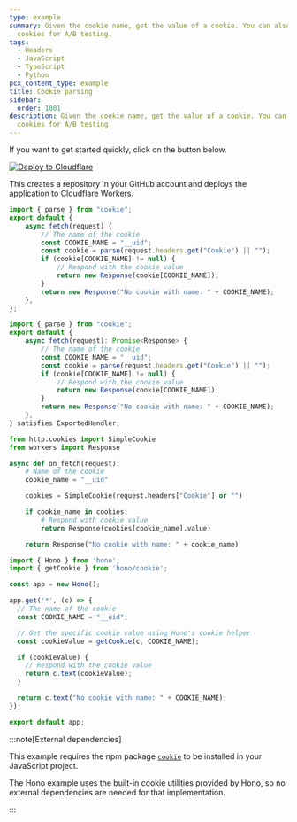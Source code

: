 ```yaml
---
type: example
summary: Given the cookie name, get the value of a cookie. You can also use
  cookies for A/B testing.
tags:
  - Headers
  - JavaScript
  - TypeScript
  - Python
pcx_content_type: example
title: Cookie parsing
sidebar:
  order: 1001
description: Given the cookie name, get the value of a cookie. You can also use
  cookies for A/B testing.
---
```


If you want to get started quickly, click on the button below.

[![Deploy to Cloudflare](https://deploy.workers.cloudflare.com/button)](https://deploy.workers.cloudflare.com/?url=https://github.com/cloudflare/docs-examples/tree/main/workers/extract-cookie-value)

This creates a repository in your GitHub account and deploys the application to Cloudflare Workers.


<Tabs syncKey="workersExamples"> <TabItem label="JavaScript" icon="seti:javascript">

```js
import { parse } from "cookie";
export default {
	async fetch(request) {
		// The name of the cookie
		const COOKIE_NAME = "__uid";
		const cookie = parse(request.headers.get("Cookie") || "");
		if (cookie[COOKIE_NAME] != null) {
			// Respond with the cookie value
			return new Response(cookie[COOKIE_NAME]);
		}
		return new Response("No cookie with name: " + COOKIE_NAME);
	},
};
```

</TabItem> <TabItem label="TypeScript" icon="seti:typescript">

```ts
import { parse } from "cookie";
export default {
	async fetch(request): Promise<Response> {
		// The name of the cookie
		const COOKIE_NAME = "__uid";
		const cookie = parse(request.headers.get("Cookie") || "");
		if (cookie[COOKIE_NAME] != null) {
			// Respond with the cookie value
			return new Response(cookie[COOKIE_NAME]);
		}
		return new Response("No cookie with name: " + COOKIE_NAME);
	},
} satisfies ExportedHandler;
```

</TabItem> <TabItem label="Python" icon="seti:python">

```py
from http.cookies import SimpleCookie
from workers import Response

async def on_fetch(request):
    # Name of the cookie
    cookie_name = "__uid"

    cookies = SimpleCookie(request.headers["Cookie"] or "")

    if cookie_name in cookies:
        # Respond with cookie value
        return Response(cookies[cookie_name].value)

    return Response("No cookie with name: " + cookie_name)
```

</TabItem> <TabItem label="Hono" icon="seti:typescript">

```ts
import { Hono } from 'hono';
import { getCookie } from 'hono/cookie';

const app = new Hono();

app.get('*', (c) => {
  // The name of the cookie
  const COOKIE_NAME = "__uid";

  // Get the specific cookie value using Hono's cookie helper
  const cookieValue = getCookie(c, COOKIE_NAME);

  if (cookieValue) {
    // Respond with the cookie value
    return c.text(cookieValue);
  }

  return c.text("No cookie with name: " + COOKIE_NAME);
});

export default app;
```

</TabItem> </Tabs>

:::note[External dependencies]

This example requires the npm package [`cookie`](https://www.npmjs.com/package/cookie) to be installed in your JavaScript project.

The Hono example uses the built-in cookie utilities provided by Hono, so no external dependencies are needed for that implementation.

:::
